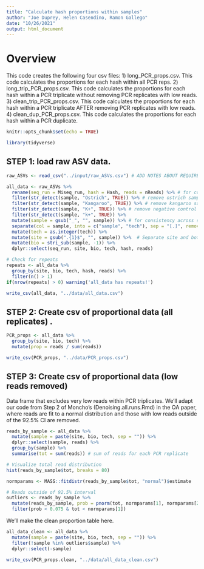 ```yaml
---
title: "Calculate hash proportions within samples"
author: "Joe Duprey, Helen Casendino, Ramon Gallego"
date: "10/26/2021"
output: html_document
---
```


# Overview
This code creates the following four csv files: 
  1) long_PCR_props.csv. This code calculates the proportions for each hash within all PCR reps. 
  2) long_trip_PCR_props.csv. This code calculates the proportions for each hash within a PCR triplicate without removing PCR replicates with low reads.
  3) clean_trip_PCR_props.csv. This code calculates the proportions for each hash within a PCR triplicate AFTER removing PCR replicates with low reads.
  4) clean_dup_PCR_props.csv. This code calculates the proportions for each hash within a PCR duplicate.
  
```r
knitr::opts_chunk$set(echo = TRUE)
```

```r
library(tidyverse)
```

## STEP 1: load raw ASV data. 

```r
raw_ASVs <- read_csv("../input/raw_ASVs.csv") # ADD NOTES ABOUT REQUIRED FORMAT FOR INPUT

all_data <- raw_ASVs %>%
  rename(seq_run = Miseq_run, hash = Hash, reads = nReads) %>% # for consistent lowercase names
  filter(str_detect(sample, "Ostrich", TRUE)) %>% # remove ostrich samples
  filter(str_detect(sample, "Kangaroo", TRUE)) %>% # remove kangaroo samples
  filter(str_detect(sample, "K+", TRUE)) %>% # remove negative control (??) samples
  filter(str_detect(sample, "k+", TRUE)) %>%
  mutate(sample = gsub("_", "", sample)) %>% # for consistency across sample names
  separate(col = sample, into = c("sample", "tech"), sep = "[.]", remove = FALSE) %>% 
  mutate(tech = as.integer(tech)) %>% 
  mutate(site = gsub(".{1}$", "", sample)) %>%  # Separate site and bottle info from each other
  mutate(bio = stri_sub(sample, -1)) %>% 
  dplyr::select(seq_run, site, bio, tech, hash, reads)

# Check for repeats
repeats <- all_data %>%
  group_by(site, bio, tech, hash, reads) %>%
  filter(n() > 1)
if(nrow(repeats) > 0) warning('all_data has repeats!')

write_csv(all_data, "../data/all_data.csv")
```

## STEP 2: Create csv of proportional data (all replicates) . 

```r
PCR_props <- all_data %>%
  group_by(site, bio, tech) %>%
  mutate(prop = reads / sum(reads))

write_csv(PCR_props, "../data/PCR_props.csv")
```

## STEP 3: Create csv of proportional data (low reads removed)

Data frame that excludes very low reads within PCR triplicates. We'll adapt our code from Step 2 of Moncho's (Denoising.all.runs.Rmd) in the OA paper, where reads are fit to a normal distribution and those with low reads outside of the 92.5% CI are removed. 

```r
reads_by_sample <- all_data %>%
  mutate(sample = paste(site, bio, tech, sep = "")) %>% 
  dplyr::select(sample, reads) %>% 
  group_by(sample) %>%
  summarise(tot = sum(reads)) # sum of reads for each PCR replicate

# Visualize total read distribution
hist(reads_by_sample$tot, breaks = 80)

normparams <- MASS::fitdistr(reads_by_sample$tot, "normal")$estimate

# Reads outside of 92.5% interval
outliers <- reads_by_sample %>%
  mutate(reads_by_sample, prob = pnorm(tot, normparams[1], normparams[2])) %>% 
  filter(prob < 0.075 & tot < normparams[1])
```

We'll make the clean proportion table here.

```r
all_data_clean <- all_data %>% 
  mutate(sample = paste(site, bio, tech, sep = "")) %>% 
  filter(!sample %in% outliers$sample) %>%
  dplyr::select(-sample)

write_csv(PCR_props.clean, "../data/all_data_clean.csv")
```

